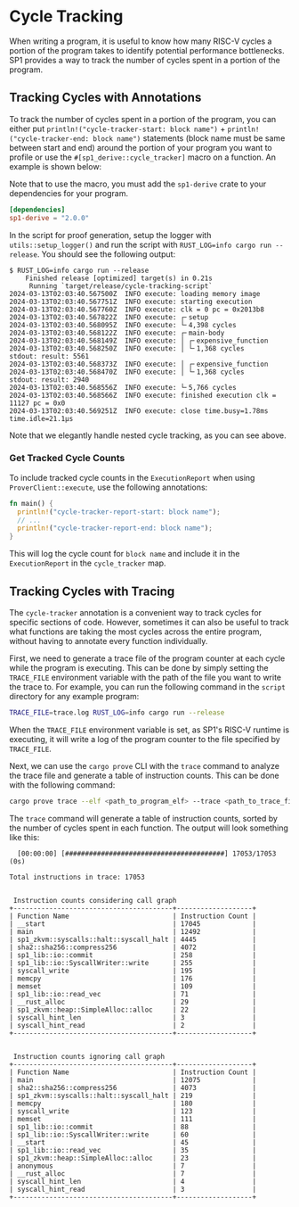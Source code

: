 
# Cycle Tracking

When writing a program, it is useful to know how many RISC-V cycles a portion of the program takes to identify potential performance bottlenecks. SP1 provides a way to track the number of cycles spent in a portion of the program.

## Tracking Cycles with Annotations

To track the number of cycles spent in a portion of the program, you can either put `println!("cycle-tracker-start: block name")` + `println!("cycle-tracker-end: block name")` statements (block name must be same between start and end) around the portion of your program you want to profile or use the `#[sp1_derive::cycle_tracker]` macro on a function. An example is shown below:

<Example/>

Note that to use the macro, you must add the `sp1-derive` crate to your dependencies for your program.

```toml
[dependencies]
sp1-derive = "2.0.0"
```

In the script for proof generation, setup the logger with `utils::setup_logger()` and run the script with `RUST_LOG=info cargo run --release`. You should see the following output:

```
$ RUST_LOG=info cargo run --release
    Finished release [optimized] target(s) in 0.21s
     Running `target/release/cycle-tracking-script`
2024-03-13T02:03:40.567500Z  INFO execute: loading memory image
2024-03-13T02:03:40.567751Z  INFO execute: starting execution
2024-03-13T02:03:40.567760Z  INFO execute: clk = 0 pc = 0x2013b8
2024-03-13T02:03:40.567822Z  INFO execute: ┌╴setup
2024-03-13T02:03:40.568095Z  INFO execute: └╴4,398 cycles
2024-03-13T02:03:40.568122Z  INFO execute: ┌╴main-body
2024-03-13T02:03:40.568149Z  INFO execute: │ ┌╴expensive_function
2024-03-13T02:03:40.568250Z  INFO execute: │ └╴1,368 cycles
stdout: result: 5561
2024-03-13T02:03:40.568373Z  INFO execute: │ ┌╴expensive_function
2024-03-13T02:03:40.568470Z  INFO execute: │ └╴1,368 cycles
stdout: result: 2940
2024-03-13T02:03:40.568556Z  INFO execute: └╴5,766 cycles
2024-03-13T02:03:40.568566Z  INFO execute: finished execution clk = 11127 pc = 0x0
2024-03-13T02:03:40.569251Z  INFO execute: close time.busy=1.78ms time.idle=21.1µs
```

Note that we elegantly handle nested cycle tracking, as you can see above.

### Get Tracked Cycle Counts

To include tracked cycle counts in the `ExecutionReport` when using `ProverClient::execute`, use the following annotations:

```rust
fn main() {
  println!("cycle-tracker-report-start: block name");
  // ...
  println!("cycle-tracker-report-end: block name");
}
```

This will log the cycle count for `block name` and include it in the `ExecutionReport` in the `cycle_tracker` map.

## Tracking Cycles with Tracing

The `cycle-tracker` annotation is a convenient way to track cycles for specific sections of code. However, sometimes it can also be useful to track what functions are taking the most cycles across the entire program, without having to annotate every function individually.

First, we need to generate a trace file of the program counter at each cycle while the program is executing. This can be done by simply setting the `TRACE_FILE` environment variable with the path of the file you want to write the trace to. For example, you can run the following command in the `script` directory for any example program:

```bash
TRACE_FILE=trace.log RUST_LOG=info cargo run --release
```

When the `TRACE_FILE` environment variable is set, as SP1's RISC-V runtime is executing, it will write a log of the program counter to the file specified by `TRACE_FILE`.

Next, we can use the `cargo prove` CLI with the `trace` command to analyze the trace file and generate a table of instruction counts. This can be done with the following command:

```bash
cargo prove trace --elf <path_to_program_elf> --trace <path_to_trace_file>
```

The `trace` command will generate a table of instruction counts, sorted by the number of cycles spent in each function. The output will look something like this:

```
  [00:00:00] [########################################] 17053/17053 (0s)

Total instructions in trace: 17053


 Instruction counts considering call graph
+----------------------------------------+-------------------+
| Function Name                          | Instruction Count |
| __start                                | 17045             |
| main                                   | 12492             |
| sp1_zkvm::syscalls::halt::syscall_halt | 4445              |
| sha2::sha256::compress256              | 4072              |
| sp1_lib::io::commit                    | 258               |
| sp1_lib::io::SyscallWriter::write      | 255               |
| syscall_write                          | 195               |
| memcpy                                 | 176               |
| memset                                 | 109               |
| sp1_lib::io::read_vec                  | 71                |
| __rust_alloc                           | 29                |
| sp1_zkvm::heap::SimpleAlloc::alloc     | 22                |
| syscall_hint_len                       | 3                 |
| syscall_hint_read                      | 2                 |
+----------------------------------------+-------------------+


 Instruction counts ignoring call graph
+----------------------------------------+-------------------+
| Function Name                          | Instruction Count |
| main                                   | 12075             |
| sha2::sha256::compress256              | 4073              |
| sp1_zkvm::syscalls::halt::syscall_halt | 219               |
| memcpy                                 | 180               |
| syscall_write                          | 123               |
| memset                                 | 111               |
| sp1_lib::io::commit                    | 88                |
| sp1_lib::io::SyscallWriter::write      | 60                |
| __start                                | 45                |
| sp1_lib::io::read_vec                  | 35                |
| sp1_zkvm::heap::SimpleAlloc::alloc     | 23                |
| anonymous                              | 7                 |
| __rust_alloc                           | 7                 |
| syscall_hint_len                       | 4                 |
| syscall_hint_read                      | 3                 |
+----------------------------------------+-------------------+
```
